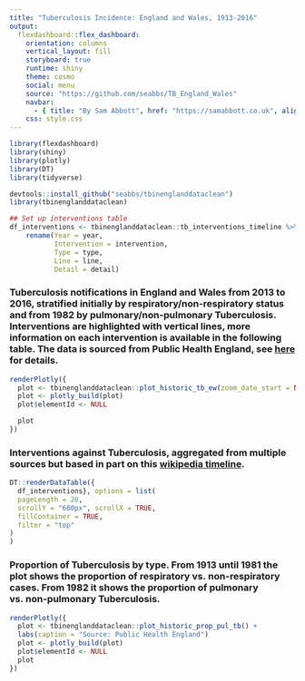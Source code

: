 ```yaml
---
title: "Tuberculosis Incidence: England and Wales, 1913-2016"
output: 
  flexdashboard::flex_dashboard:
    orientation: columns
    vertical_layout: fill
    storyboard: true
    runtime: shiny
    theme: cosmo
    social: menu
    source: "https://github.com/seabbs/TB_England_Wales"
    navbar:
      - { title: "By Sam Abbott", href: "https://samabbott.co.uk", align: right }
    css: style.css
---
```


```r
library(flexdashboard)
library(shiny)
library(plotly)
library(DT)
library(tidyverse)

devtools::install_github("seabbs/tbinenglanddataclean")
library(tbinenglanddataclean)
```
    
```r
## Set up interventions table
df_interventions <- tbinenglanddataclean::tb_interventions_timeline %>% 
    rename(Year = year, 
           Intervention = intervention,
           Type = type,
           Line = line,
           Detail = detail)
```

### Tuberculosis notifications in England and Wales from 2013 to 2016, stratified initially by respiratory/non-respiratory status and from 1982 by pulmonary/non-pulmonary Tuberculosis. Interventions are highlighted with vertical lines, more information on each intervention is available in the following table. The data is sourced from Public Health England, see [here](https://www.gov.uk/government/publications/tuberculosis-tb-annual-notifications-1913-onwards) for details.

```r
renderPlotly({
  plot <- tbinenglanddataclean::plot_historic_tb_ew(zoom_date_start = NULL) 
  plot <- plotly_build(plot)
  plot$elementId <- NULL

  plot
})
```

### Interventions against Tuberculosis, aggregated from multiple sources but based in part on this [wikipedia timeline](https://en.wikipedia.org/wiki/Timeline_of_tuberculosis).

```r
DT::renderDataTable({
  df_interventions}, options = list(
  pageLength = 20,
  scrollY = "600px", scrollX = TRUE,
  fillContainer = TRUE,
  filter = "top"
)
)
```

### Proportion of Tuberculosis by type. From 1913 until 1981 the plot shows the proportion of respiratory vs. non-respiratory cases. From 1982 it shows the proportion of pulmonary vs. non-pulmonary Tuberculosis.

```r
renderPlotly({
  plot <- tbinenglanddataclean::plot_historic_prop_pul_tb() +
  labs(caption = "Source: Public Health England")
  plot <- plotly_build(plot)
  plot$elementId <- NULL
  plot
})
```